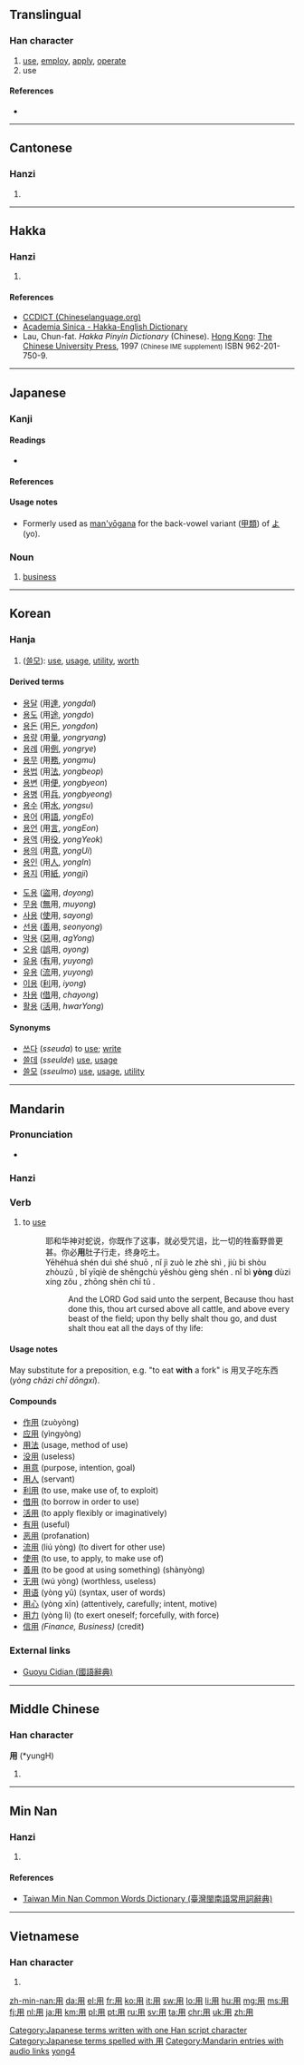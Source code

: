 ==Translingual==
{{stroke order|type=animate}}

===Han character===
{{Han char|rn=101|rad=用|as=00|sn=5|four=7722<sub>0</sub>|canj=月手 (BQ)}}

# [[use]], [[employ]], [[apply]], [[operate]]
# use

====References====
* {{Han ref|kx=0755.240|dkj=21703|dj=1166.010|hdz=10097.050|uh=7528|ud=29992|bh=A5CE|bd=42446}}

----

==Cantonese==

===Hanzi===
{{yue-hanzi|jyut=[[jung6]]|y=yung6}}

# {{defn|lang=yue|sort=用00}}

----

==Hakka==

===Hanzi===
{{hak-hanzi|poj=yùng|gd=jung<sup>5</sup>; zung<sup>6</sup> [Hailu], jung<sup>3</sup> [Bao'an, Dongguan]|hpy=yung4}}

# {{defn|lang=hak|sort=用00}}

====References====
*[http://www.chinalanguage.com/dictionaries/?mode=view&view=chardict&query=%E7%94%A8 CCDICT (Chineselanguage.org)]
*[http://minhakka.ling.sinica.edu.tw/bkg/hakyin/search.php?DETAIL=1&LIMIT=id=59291&dbname=su_tian_1&graph=2 Academia Sinica - Hakka-English Dictionary]
*Lau, Chun-fat. ''Hakka Pinyin Dictionary'' (Chinese). [[Hong Kong]]: [[w:Chinese University of Hong Kong|The Chinese University Press]], 1997 <small>(Chinese IME supplement)</small> ISBN 962-201-750-9.

----

==Japanese==

===Kanji===
{{ja-kanji|rs=用00|grade=2}}

====Readings====
* {{ja-readings|kanon=[[よう]] ([[yō]])|goon=[[ゆう]] ([[yū]])|kun=[[もちいる]] (mochii-ru), from [[もちゐる]] (mochiwi-ru), [[はたらき]] (hataraki), [[もって]] (motte)}}

====References====
{{ja-kref
|ku= 4549
|shift= 9770
|jis= 4D51
|euc= CDD1
|skip= 3-2-3
|freq= 107
|nelson= 2993
|newnelson= 3721
|halpern= 2976
|kld= 1889
|heisig= 1181
|tuttle= 2r3.1
}}

====Usage notes====
* Formerly used as [[man'yōgana]] for the back-vowel variant ([[甲類]]) of [[よ]] (yo).

===Noun===
{{ja-noun|k|hira=よう|rom=yō}}

# [[business]]

[[Category:Japanese terms written with one Han script character]]
[[Category:Japanese terms spelled with 用]]
----

==Korean==

===Hanja===
{{ko-hanja|hangeul=용|eumhun=|rv=yong|mr=yong|y=yong}}

# ([[쓸모]]): [[use]], [[usage]], [[utility]], [[worth]]

====Derived terms====
{{top2}}
* [[용달]] (用[[達]], ''yongdal'')
* [[용도]] (用[[途]], ''yongdo'')
* [[용돈]] (用[[돈]], ''yongdon'')
* [[용량]] (用[[量]], ''yongryang'')
* [[용례]] (用[[例]], ''yongrye'')
* [[용무]] (用[[務]], ''yongmu'')
* [[용법]] (用[[法]], ''yongbeop'')
* [[용변]] (用[[便]], ''yongbyeon'')
* [[용병]] (用[[兵]], ''yongbyeong'')
* [[용수]] (用[[水]], ''yongsu'')
* [[용어]] (用[[語]], ''yongEo'')
* [[용언]] (用[[言]], ''yongEon'')
* [[용역]] (用[[役]], ''yongYeok'')
* [[용의]] (用[[意]], ''yongUi'')
* [[용인]] (用[[人]], ''yongIn'')
* [[용지]] (用[[紙]], ''yongji'')
{{mid2}}
* [[도용]] ([[盜]]用, ''doyong'')
* [[무용]] ([[無]]用, ''muyong'')
* [[사용]] ([[使]]用, ''sayong'')
* [[선용]] ([[善]]用, ''seonyong'')
* [[악용]] ([[惡]]用, ''agYong'')
* [[오용]] ([[誤]]用, ''oyong'')
* [[유용]] ([[有]]用, ''yuyong'')
* [[유용]] ([[流]]用, ''yuyong'')
* [[이용]] ([[利]]用, ''iyong'')
* [[차용]] ([[借]]用, ''chayong'')
* [[활용]] ([[活]]用, ''hwarYong'')
{{bottom}}

====Synonyms====
* [[쓰다]] (''sseuda'') to [[use]]; [[write]]
* [[쓸데]] (''sseulde'') [[use]], [[usage]]
* [[쓸모]] (''sseulmo'') [[use]], [[usage]], [[utility]]

----

==Mandarin==
{{zh-hanzi-box|[[Special:Prefixindex/用|用]]}}

===Pronunciation===
* {{audio|zh-yòng.ogg|audio|lang=cmn}}

===Hanzi===
{{cmn-hanzi|pin=[[yòng]] ([[yong4]])|wg=[[yung4|yung<sup>4</sup>]]}}

===Verb===
{{cmn-verb|ts|pin=yòng|pint=yong4}}

# {{context|Beginning Mandarin|lang=cmn}} to [[use]]
#: 耶和华神对蛇说，你既作了这事，就必受咒诅，比一切的牲畜野兽更甚。你必'''用'''肚子行走，终身吃土。
#: Yēhéhuá shén duì shé shuō , nǐ jì zuò le zhè shì , jiù bì shòu zhòuzǔ , bǐ yīqiè de shēngchù yĕshòu gèng shén . nǐ bì '''yòng''' dùzi xíng zǒu , zhōng shēn chī tǔ . 
#:: And the LORD God said unto the serpent, Because thou hast done this, thou art cursed above all cattle, and above every beast of the field; upon thy belly shalt thou go, and dust shalt thou eat all the days of thy life: 

====Usage notes====
May substitute for a preposition, e.g. "to eat '''with''' a fork" is 用叉子吃东西 (''yòng chāzi chī dōngxi'').

====Compounds====
* [[作用]] (zuòyòng)
* [[应用]] (yìngyòng)
* [[用法]] (usage, method of use)
* [[没用]] (useless)
* [[用意]] (purpose, intention, goal)
* [[用人]] (servant)
* [[利用]] (to use, make use of, to exploit)
* [[借用]] (to borrow in order to use)
* [[活用]] (to apply flexibly or imaginatively)
* [[有用]] (useful)
* [[恶用]] (profanation)
* [[流用]] (liú yòng) (to divert for other use)
* [[使用]] (to use, to apply, to make use of)
* [[善用]] (to be good at using something) (shàn​yòng​)
* [[无用]] (wú yòng) (worthless, useless)
* [[用语]] (yòng yǔ) (syntax, user of words)
* [[用心]] (yòng xīn) (attentively, carefully; intent, motive)
* [[用力]] (yòng lì) (to exert oneself; forcefully, with force)
* [[信用]] ''(Finance, Business)'' (credit)

===External links===
* [http://140.111.34.46/cgi-bin/dict/GetContent.cgi?Database=dict&DocNum=160007&GraphicWord=yes&QueryString=%A5%CE Guoyu Cidian (國語辭典)]

[[Category:Mandarin entries with audio links]]
[[Category:Beginning Mandarin|yong4]]

----

==Middle Chinese==

===Han character===
'''用''' (*yungH)<!--asterisk signifies that this is a reconstructed pronunciation-->

# {{defn|lang=ltc|sort=用00}}

----

==Min Nan==

===Hanzi===
{{nan-hanzi|tlpa=iōng (iong<sup>7</sup>), īng (ing<sup>7</sup>)}}

# {{defn|lang=nan|sort=用00}}

====References====
*[http://twblg.dict.edu.tw/holodict_new/result_detail.jsp?n_no=1854&curpage=1&sample=%E7%94%A8&radiobutton=1&querytarget=1&limit=20&pagenum=4&rowcount=66 Taiwan Min Nan Common Words Dictionary (臺灣閩南語常用詞辭典)]

----

==Vietnamese==

===Han character===
{{vi-hantu|[[dụng]], [[dùng]], [[giùm]], [[rùng]], [[dộng]], [[đụng]], [[giùng]], [[rụng]], [[vùng]]|rs=用00}}

# {{defn|lang=vi|sort=用00}}

[[Category:CJKV radicals| ]]

[[zh-min-nan:用]]
[[da:用]]
[[el:用]]
[[fr:用]]
[[ko:用]]
[[it:用]]
[[sw:用]]
[[lo:用]]
[[li:用]]
[[hu:用]]
[[mg:用]]
[[ms:用]]
[[fj:用]]
[[nl:用]]
[[ja:用]]
[[km:用]]
[[pl:用]]
[[pt:用]]
[[ru:用]]
[[sv:用]]
[[ta:用]]
[[chr:用]]
[[uk:用]]
[[zh:用]]